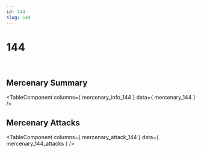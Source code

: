 ```yaml
---
id: 144
slug: 144
---
```



# 144

<div style = {{ display: "flex" }}>
    <Image img={require('@site/static/img/mercenaries/illust/thum_char_view_n_144.jpg')}/>
    <Image img={require('@site/static/img/mercenaries/illust/thum_char_view_o_144.jpg')}/>
</div>

## Mercenary Summary

<TableComponent
  columns={ mercenary_info_144 }
  data={ mercenary_144 }
/>

## Mercenary Attacks

<TableComponent
  columns={ mercenary_attack_144 }
  data={ mercenary_144_attacks }
/>